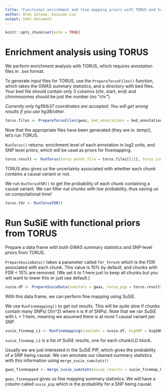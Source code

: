 ```yaml
---
title: "Functional enrichment and fine mapping priors with TORUS and SuSiE"
author: Alan Selewa, Kaixuan Luo
output: html_document
---
```


```r
knitr::opts_chunk$set(echo = TRUE)
```

Enrichment analysis using TORUS 
===============================

We perform enrichment analysis with TORUS, which requires annotation files in `.bed` format. 

To generate input files for TORUS, use the `PrepareTorusFiles()` function, which takes the GWAS summary statistics, and a directory with bed files.
Your bed file should contain only 3 columns (chr, start, end) and chromosomes should be just the number (no "chr"). 

*Currently only hg19/b37 coordinates are accepted. You will get wrong results if you use hg38/other.*

```r
torus.files <- PrepareTorusFiles(gwas, bed_annotations = bed_annotations)
```

Now that the appropriate files have been generated (they are in .temp/), let's run TORUS. 

`RunTorus()` returns: enrichment level of each annotation in log2 units, 
and SNP level priors, which will be used as priors for finemapping.

```r
torus.result <- RunTorus(torus_annot_file = torus.files[[1]], torus_zscore_file = torus.files[[2]])
```

TORUS also gives us the uncertainty associated with whether each chunk contains a causal variant or not. 

We run `RunTorusFDR()` to get the probability of each chunk containing a causal variant. 
We can filter out chunks with low probability, thus saving us on computational time!

```r
torus.fdr <- RunTorusFDR()
```

Run SuSiE with functional priors from TORUS
============================================

Prepare a data frame with both GWAS summary statistics and SNP-level priors from TORUS.

`PrepareSusieData()` takes a parameter called `fdr_thresh` which is the FDR associated with each chunk. 
This value is 10% by default, and chunks with FDR < 10% are removed. 
(We set it to 1 here just to keep all chunks but you will want to lower this or just use default.)

```r
susie.df <- PrepareSusieData(sumstats = gwas, torus_pip = torus.result$snp_pip, torus_fdr = torus.fdr, fdr_thresh = 1)
```

With this data frame, we can perform fine mapping using SuSiE. 

We use `RunFinemapping()` to get out results. 
This will be quite slow if chunks contain many SNPs( O(n^2) where n is # of SNPs). 
Note that we ran SuSiE with L = 1 here, meaning we assumed there is at most 1 causal variant per SNP. 

```r
susie_finemap_L1 <- RunFinemapping(sumstats = susie.df, bigSNP = bigSNP)
```

`susie_finemap_L1` is a list of SuSiE results, one for each chunk/LD block. 

Usually we are just interested in the SuSiE PIP, which gives the probability of a SNP being causal. 
We can annotate our cleaned summary statistics with this information using `merge_susie_sumstats()`

```r
gwas_finemapped <- merge_susie_sumstats(susie_results = susie_finemap_L1, sumstats = susie.df)
```

`gwas_finemapped` gives us fine mapping summary statistics. 
We will have a column called `susie_pip` which is the probability for a SNP being causal. 



